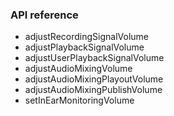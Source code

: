 <PlatformWrapper platform="unreal">

### API reference

- <Link to="{{Global.API_REF_UE_ROOT_VOICE_SDK}}/class_irtcengine.html#api_irtcengine_adjustrecordingsignalvolume">adjustRecordingSignalVolume</Link>

- <Link to="{{Global.API_REF_UE_ROOT_VOICE_SDK}}/class_irtcengine.html#api_irtcengine_adjustplaybacksignalvolume">adjustPlaybackSignalVolume</Link>

- <Link to="{{Global.API_REF_UE_ROOT_VOICE_SDK}}/class_irtcengine.html#api_irtcengine_adjustuserplaybacksignalvolume">adjustUserPlaybackSignalVolume</Link>

- <Link to="{{Global.API_REF_UE_ROOT_VOICE_SDK}}/class_irtcengine.html#api_irtcengine_adjustaudiomixingvolume">adjustAudioMixingVolume</Link>

- <Link to="{{Global.API_REF_UE_ROOT_VOICE_SDK}}/class_irtcengine.html#api_irtcengine_adjustaudiomixingplayoutvolume">adjustAudioMixingPlayoutVolume</Link>

- <Link to="{{Global.API_REF_UE_ROOT_VOICE_SDK}}/class_irtcengine.html#api_irtcengine_adjustaudiomixingpublishvolume">adjustAudioMixingPublishVolume</Link>

- <Link to="{{Global.API_REF_UE_ROOT_VOICE_SDK}}/class_irtcengine.html#api_irtcengine_setinearmonitoringvolume">setInEarMonitoringVolume</Link>

</PlatformWrapper>
